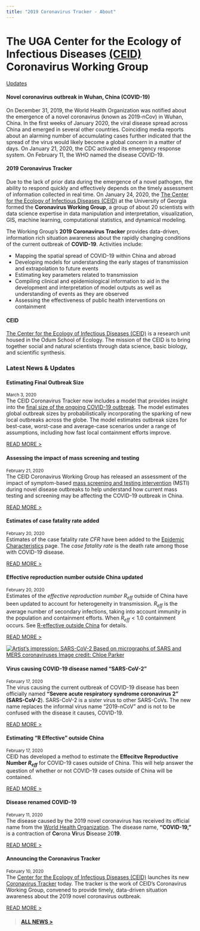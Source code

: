 ```yaml
---
title: "2019 Coronavirus Tracker - About"
---
```


</div> <!-- container-fluid main-container -->

<div class="jumbotron jumbotron-fluid">
<div class="container">
  <!--<h1 class="display-3">Hello, world!</h1>-->
  <h1 class="lead">The UGA Center for the Ecology of Infectious Diseases [(CEID)](http://ceid.uga.edu)<br><strong>Coronavirus Working Group</strong></h2>
  <!--
  <hr class="my-4">
  <p>It uses utility classes for typography and spacing to space content out within the larger container.</p>
  <p class="lead">
  -->
    <a class="btn btn-primary btn-lg" href="news.html" role="button">Updates</a>
  </p>
</div>
</div>

<div class="container-fluid main-container"> <!-- container-fluid main-container -->


<div class="row">
<div class="col-sm-8">
#### Novel coronavirus outbreak in Wuhan, China (COVID-19)

On December 31, 2019, the World Health Organization was notified about the emergence of a novel coronavirus (known as 2019-nCov) in Wuhan, China. In the first weeks of January 2020, the viral disease spread across China and emerged in several other countries. Coinciding media reports about an alarming number of accumulating cases further indicated that the spread of the virus would likely become a global concern in a matter of days. On January 21, 2020, the CDC activated its emergency response system. On February 11, the WHO named the disease COVID-19.

#### 2019 Coronavirus Tracker

Due to the lack of prior data during the emergence of a novel pathogen, the ability to respond quickly and effectively depends on the timely assessment of information collected in real time. On January 24, 2020, the [The Center for the Ecology of Infectious Diseases (CEID)](http://ceid.uga.edu) at the University of Georgia formed the **Coronavirus Working Group**, a group of about 20 scientists with data science expertise in data manipulation and interpretation, visualization, GIS, machine learning, computational statistics, and dynamical modeling.

The Working Group's **2019 Coronavirus Tracker** provides data-driven, information rich situation awareness about the rapidly changing conditions of the current outbreak of **COVID-19**. Activities include:

* Mapping the spatial spread of COVID-19 within China and abroad
* Developing models for understanding the early stages of transmission and extrapolation to future events
* Estimating key parameters related to transmission
* Compiling clinical and epidemiological information to aid in the development and interpretation of model outputs as well as understanding of events as they are observed
* Assessing the effectiveness of public health interventions on containment

#### CEID

[The Center for the Ecology of Infectious Diseases (CEID)](http://ceid.uga.edu) is a research unit housed in the Odum School of Ecology. The mission of the CEID is to bring together social and natural scientists through data science, basic biology, and scientific synthesis.

</div>


<!--NEWS ITEMS-->

<div class="col-sm-4">
<div class="card mb-0">
<div class="card-header">
### Latest News & Updates
</div>

<!--NEWS ITEM-->
<div class="card">
<div class="card-body">
<div class="card-title">
#### Estimating Final Outbreak Size
</div>
<p class="card-text">
<small class="card-subtitle mb-2 text-muted">March 3, 2020</small><br>
The CEID Coronavirus Tracker now includes a model that provides insight into the [final size of the ongoing COVID-19 outbreak](final-size.html). The model estimates global outbreak sizes by probabilistically incorporating the sparking of new local outbreaks across the globe. The model estimates outbreak sizes for best-case, worst-case and average-case scenarios under a range of assumptions, including how fast local containment efforts improve.
</p>
<div class="card-link">
[READ MORE >](news.html#news-finalsize)
</div>
</div>
</div>

<!--NEWS ITEM-->
<div class="card">
<div class="card-body">
<div class="card-title">
#### Assessing the impact of mass screening and testing
</div>
<p class="card-text">
<small class="card-subtitle mb-2 text-muted">February 21, 2020</small><br>
The CEID Coronavirus Working Group has released an assessment of the impact of symptom-based [mass screening and testing intervention](mass_testing.html) (MSTI) during novel disease outbreaks to help understand how current mass testing and screening may be affecting the COVID-19 outbreak in China.
</p>
<div class="card-link">
[READ MORE >](news.html#news-masstesting)
</div>
</div>
</div>

<!--NEWS ITEM-->
<div class="card">
<div class="card-body">
<div class="card-title">
#### Estimates of case fatality rate added
</div>
<p class="card-text">
<small class="card-subtitle mb-2 text-muted">February 20, 2020</small><br>
Estimates of the case fatality rate $CFR$ have been added to the [Epidemic Characteristics](parameters.html) page. The *case fatality rate* is the death rate among those with COVID-19 disease.
</p>
<div class="card-link">
[READ MORE >](news.html#news-cfr)
</div>
</div>
</div>

<!--NEWS Hidden ITEM-->
<div class="card hidden">
<div class="card-body">
<div class="card-title">
#### Effective reproduction number outside China updated
</div>
<p class="card-text">
<small class="card-subtitle mb-2 text-muted">February 20, 2020</small><br>
Estimates of the *effective reproduction number* $R_{eff}$ outside of China have been updated to account for heterogeneity in transmission. $R_{eff}$ is the average number of secondary infections, taking into account immunity in the population and containment efforts. When $R_{eff} < 1.0$ containment occurs.
See [R-effective outside China](reff-outside.html) for details.
</p>
<div class="card-link">
[READ MORE >](news.html#news-cfr)
</div>
</div>
</div>


<!--NEWS ITEM HIDDEN-->
<div class="card hidden">
<div class="card-body">
<a href="news.html#news-sars-cov-2">![<small><em><small><em>Artist's impression: SARS-CoV-2<br>Based on micrographs of SARS and MERS coronaviruses<br>Image credit: Chloe Parker</em></small>](images/2019ncov_Parker/Image-4.jpeg)</a>
<div class="card-title">
#### Virus causing COVID-19 disease named "SARS-CoV-2"
</div>
<p class="card-text">
<small class="card-subtitle mb-2 text-muted">February 17, 2020</small><br>
The virus causing the current outbreak of COVID-19 disease has been officially named **"Severe acute respiratory syndrome coronavirus 2" (SARS-CoV-2**).  SARS-CoV-2 is a sister virus to other SARS-CoVs. The new name replaces the informal virus name "2019-nCoV" and is not to be confused with the disease it causes, COVID-19.
</p>
<div class="card-link">
[READ MORE >](news.html#news-sars-cov-2)
</div>
</div>
</div>


<!--NEWS ITEM HIDDEN-->
<div class="card hidden">
<div class="card-body">
<div class="card-title">
#### Estimating "R Effective" outside China
</div>
<p class="card-text">
<small class="card-subtitle mb-2 text-muted">February 17, 2020</small><br>
CEID has developed a method to estimate the **Effecitve Reproductive Number $R_{eff}$** for COVID-19 cases outside of China. This will help answer the question of whether or not COVID-19 cases outside of China will be contained.
</p>
<div class="card-link">
[READ MORE >](news.html#news-reff-outside)
</div>
</div>
</div>

<!--NEWS ITEM HIDDEN-->
<div class="card hidden">
<div class="card-body">
<div class="card-title">
#### Disease renamed COVID-19
</div>
<p class="card-text"><small class="card-subtitle mb-2 text-muted">February 11, 2020</small><br>
The disease caused by the 2019 novel coronavirus has received its official name from the [World Health Organization](https://www.who.int/). The disease name, **"COVID-19,"** is a contraction of **Co**rona **Vi**rus **D**isease 20**19**.
</p>
<div class="card-link">
[READ MORE >](news.html#news-covid-19)
</div>
</div>
</div>

<!--NEWS ITEM HIDDEN-->

<div class="card hidden">
<div class="card-body">
<div class="card-title">
#### Announcing the Coronavirus Tracker
</div>
<p class="card-text">
<small class="card-subtitle mb-2 text-muted">February 10, 2020</small><br>
The [Center for the Ecology of Infectious Diseases (CEID)](http://ceid.uga.edu) launches its new [Coronavirus Tracker](http://2019-coronavirus-tracker.com) today. The tracker is the work of CEID's Coronavirus Working Group, convened to provide timely, data-driven situation awareness about the 2019 novel coronavirus outbreak.
</p>
<div class="card-link">
[READ MORE >](news.html#news-announcing-ncov-tracker)
</div>
</div>
</div>

<!--LINK TO OLDER NEWS-->
<div class="card-footer">
<div class="card-body">>
#### [ALL NEWS >](news.html)
</div>
</div>

<!--END-->
</div>
</div>
</div>
